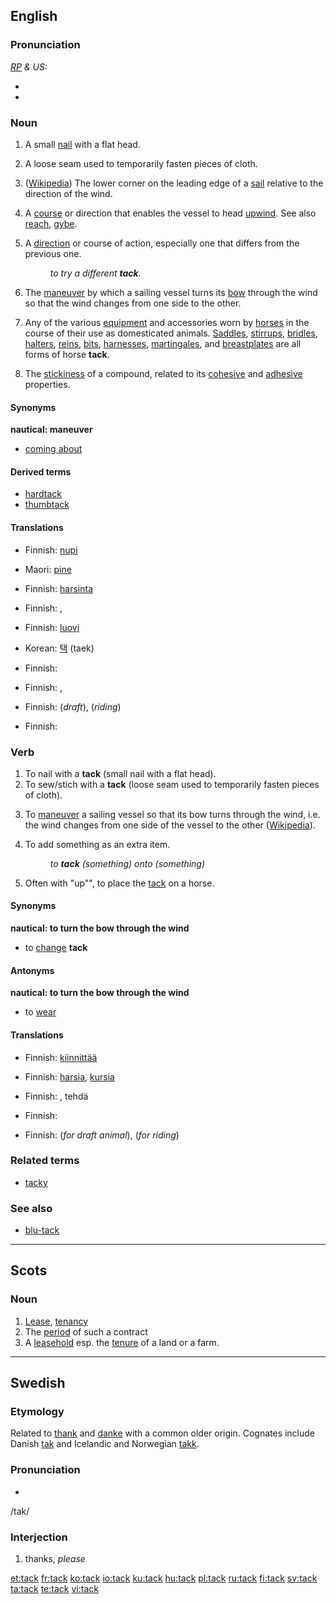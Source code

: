 {{wikipedia|dab=tack}}
==English==

===Pronunciation===
''[[RP]] & US:'' {{IPA|/tæk/}}
*{{audio|en-us-tack.ogg|Audio (US)}}
*{{rhymes|æk}}

===Noun===
{{en-noun}}

# {{carpentry}} A small [[nail]] with a flat head.
# {{sewing}} A loose seam used to temporarily fasten pieces of cloth.
# {{nautical}} ([[w:tack|Wikipedia]]) The lower corner on the leading edge of a [[sail]] relative to the direction of the wind.
# {{nautical}} A [[course]] or direction that enables the vessel to head [[upwind]]. See also [[reach]], [[gybe]].
# A [[direction]] or course of action, especially one that differs from the previous one.
#:''to try a different '''tack'''.''
# {{nautical}} The [[maneuver]] by which a sailing vessel turns its [[bow]] through the wind so that the wind changes from one side to the other. 
# Any of the various [[equipment]] and accessories worn by [[horse]]s in the course of their use as domesticated animals. [[saddle|Saddles]], [[stirrup]]s, [[bridle]]s, [[halter]]s, [[rein]]s, [[bit]]s, [[harness]]es, [[martingale]]s, and [[breastplate]]s are all forms of horse '''tack'''. 
# {{chemistry}} The [[stickiness]] of a compound, related to its [[cohesive]] and [[adhesive]] properties.

====Synonyms====
'''nautical: maneuver'''
* [[coming about]]

====Derived terms====
* [[hardtack]]
* [[thumbtack]]

====Translations====
{{trans-top|small nail}}
* Finnish: [[nupi]]
{{trans-mid}}
* Maori: [[pine]]
{{trans-bottom}}

{{trans-top|loose seam}}
* Finnish: [[harsinta]]
{{trans-mid}}
{{trans-bottom}}

{{trans-top|nautical: part of sail}}
* Finnish: {{t|fi|etukulma}}, {{t|fi|halssikulma}}
{{trans-mid}}
{{trans-bottom}}

{{trans-top|nautical direction}}
* Finnish: [[luovi]]
{{trans-middle}}
* Korean: [[택]] (taek)
{{trans-bottom}}

{{trans-top|course of action}}
* Finnish: {{t|fi|kurssi}}
{{trans-mid}}
{{trans-bottom}}

{{trans-top|nautical: maneuver}}
* Finnish: {{t|fi|vastakäännös}}, {{t|fi|venda}}
{{trans-mid}}
{{trans-bottom}}

{{trans-top|any equipment worn by horse}}
* Finnish: {{t|fi|valjaat}} (''draft''), {{t|fi|satulointi}} (''riding'')
{{trans-mid}}
{{trans-bottom}}

{{trans-top|chemistry: stickiness}}
*Finnish: {{t|fi|tahmeus}}
{{trans-mid}}
{{trans-bottom}}

===Verb===
{{en-verb}}

# To nail with a '''tack''' (small nail with a flat head).
# To sew/stich with a '''tack''' (loose seam used to temporarily fasten pieces of cloth).
# {{nautical}} To [[maneuver]] a sailing vessel so that its bow turns through the wind, i.e. the wind changes from one side of the vessel to the other ([[w:tack|Wikipedia]]).
# To add something as an extra item.
#:''to '''tack''' (something) onto (something)''
# Often with "up"", to place the [[tack]] on a horse.

====Synonyms====
'''nautical: to turn the bow through the wind'''
* to [[change]] '''tack'''

====Antonyms====
'''nautical: to turn the bow through the wind'''
* to [[wear]]

====Translations====
{{trans-top|to nail with tacks}}
* Finnish: [[kiinnittää]] {{t|fi|nupi|nupeilla}}
{{trans-mid}}
{{trans-bottom}}

{{trans-top|to stitch}}
* Finnish: [[harsia]], [[kursia]]
{{trans-mid}}
{{trans-bottom}}

{{trans-top|nautical: to turn the bow through the wind}}
* Finnish: {{t|fi|tehdä}} {{t|fi|vastakäännös}}, tehdä {{t|fi|venda}}
{{trans-mid}}
{{trans-bottom}}

{{trans-top|to tack sthg onto sthg}}
*Finnish: {{t|fi|liittää}} {{t|fi|kylkiäinen|kylkiäiseksi}}
{{trans-mid}}
{{trans-bottom}}

{{trans-top|to tack up a horse}}
* Finnish: {{t|fi|valjastaa}} (''for draft animal''), {{t|fi|satuloida}} (''for riding'')
{{trans-mid}}
{{trans-bottom}}

===Related terms===
* [[tacky]]

===See also===
* [[blu-tack]]

----

==Scots==

===Noun===
{{en-noun}}

# [[Lease]], [[tenancy]]
# The [[period]] of such a contract
# A [[leasehold]] esp. the [[tenure]] of a land or a farm.

----

==Swedish==

===Etymology===
Related to [[thank]] and [[danke]] with a common older origin.  Cognates include Danish [[tak]] and Icelandic and Norwegian [[takk]]. 

===Pronunciation===
*{{audio|Sv-tack.ogg|audio}}
/tak/

===Interjection===
{{infl|sv|interjection}}

# thanks, ''please''

[[et:tack]]
[[fr:tack]]
[[ko:tack]]
[[io:tack]]
[[ku:tack]]
[[hu:tack]]
[[pl:tack]]
[[ru:tack]]
[[fi:tack]]
[[sv:tack]]
[[ta:tack]]
[[te:tack]]
[[vi:tack]]
